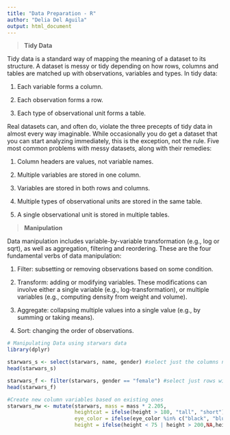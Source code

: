 ---
title: "Data Preparation - R"
author: "Delia Del Aguila"
output: html_document
---

> **Tidy Data**

Tidy data is a standard way of mapping the meaning of a dataset to its structure. A dataset is messy or tidy depending on how rows, columns and tables are matched up with observations, variables and types. 
In tidy data:

1. Each variable forms a column.

2. Each observation forms a row.

3. Each type of observational unit forms a table.

Real datasets can, and often do, violate the three precepts of tidy data in almost every way imaginable. While occasionally you do get a dataset that you can start analyzing immediately, this is the exception, not the rule. Five most common problems with messy datasets, along with their remedies:

1. Column headers are values, not variable names.
 
2. Multiple variables are stored in one column.
 
3. Variables are stored in both rows and columns.
 
4. Multiple types of observational units are stored in the same table.
 
5. A single observational unit is stored in multiple tables.

> **Manipulation** 

Data manipulation includes variable-by-variable transformation (e.g., log or sqrt), as well as aggregation, filtering and reordering. These are the four fundamental verbs of data manipulation:

1. Filter: subsetting or removing observations based on some condition.

2. Transform: adding or modifying variables. These modifications can involve either a single variable (e.g., log-transformation), or multiple variables (e.g., computing density from weight and volume).

3. Aggregate: collapsing multiple values into a single value (e.g., by summing or taking means).

4. Sort: changing the order of observations.


```{r setup}
# Manipulating Data using starwars data
library(dplyr)

starwars_s <- select(starwars, name, gender) #select just the columns name and gender from starwars data
head(starwars_s)

starwars_f <- filter(starwars, gender == "female") #select just rows with female as gender value
head(starwars_f)

#Create new column variables based on existing ones
starwars_nw <- mutate(starwars, mass = mass * 2.205, 
                      heightcat = ifelse(height > 180, "tall", "short"),
                      eye_color = ifelse(eye_color %in% c("black", "blue", "brown"),eye_color,"other"),
                      height = ifelse(height < 75 | height > 200,NA,height))




```


